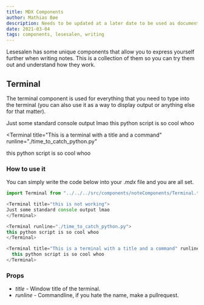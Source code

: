 ```yaml
---
title: MDX Components
author: Mathias Bøe
description: Needs to be updated at a later date to be used as documentation for the components
date: 2021-03-04
tags: components, lesesalen, writing
---
```


Lesesalen has some unique components that allow you to express yourself further when writing notes. This is a collection of them so you can try them out and understand how they work.

## Terminal


The terminal component is used for everything that you need to type into the terminal (you can also use it as a way to display output or anything else for that matter).

<Terminal title="This is a terminal with a title">
  Just some standard console output lmao
</Terminal>

<Terminal runline="./time_to_catch_python.py">
  this python script is so cool whoo
</Terminal>

<Terminal
  title="This is a terminal with a title and a command"
  runline="./time_to_catch_python.py"
>
  this python script is so cool whoo
</Terminal>

### How to use it

You can simply write the code below into your $.mdx$ file and you are all set.

```js
import Terminal from "../../../src/components/noteComponents/Terminal.tsx"

<Terminal title="this is not working">
Just some standard console output lmao
</Terminal>

<Terminal runline="./time_to_catch_python.py">
this python script is so cool whoo
</Terminal>

<Terminal title="This is a terminal with a title and a command" runline="./time_to_catch_python.py">
  this python script is so cool whoo
</Terminal>
```

### Props

- _title_ - Window title of the terminal.
- _runline_ - Commandline, if you hate the name, make a pullrequest.
